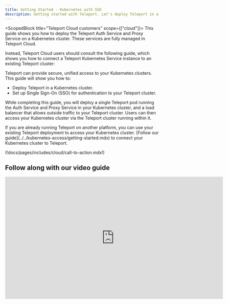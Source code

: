 ```yaml
---
title: Getting Started - Kubernetes with SSO
description: Getting started with Teleport. Let's deploy Teleport in a Kubernetes with SSO and Audit logs
---
```


<ScopedBlock title="Teleport Cloud customers" scope={["cloud"]}>
This guide shows you how to deploy the Teleport Auth Service and Proxy Service on a Kubernetes cluster. These services are fully managed in Teleport Cloud.

Instead, Teleport Cloud users should consult the following guide, which shows you how to connect a Teleport Kubernetes Service instance to an existing Teleport cluster:

</ScopedBlock>

Teleport can provide secure, unified access to your Kubernetes clusters. This guide will show you how to:

- Deploy Teleport in a Kubernetes cluster.
- Set up Single Sign-On (SSO) for authentication to your Teleport cluster.

While completing this guide, you will deploy a single Teleport pod running the Auth Service and Proxy Service in your Kubernetes cluster, and a load balancer that allows outside traffic to your Teleport cluster. Users can then access your Kubernetes cluster via the Teleport cluster running within it.

<Admonition type="tip" title="Have an existing Teleport cluster?">
If you are already running Teleport on another platform, you can use your existing Teleport deployment to access your Kubernetes cluster. [Follow our guide](../../kubernetes-access/getting-started.mdx) to connect your Kubernetes cluster to Teleport.
</Admonition>

(!docs/pages/includes/cloud/call-to-action.mdx!)

## Follow along with our video guide

<iframe
  width="712"
  height="400"
  src="https://www.youtube-nocookie.com/embed/VPGYLEMTdJ8?rel=0&modestbranding=1"
  frameBorder="0"
  allow="accelerometer; autoplay; encrypted-media; gyroscope; picture-in-picture"
  allowFullScreen
/>

## Prerequisites
- A registered domain name. This is required for Teleport to set up TLS via Let's Encrypt and for Teleport clients to verify the Proxy Service host.
- A Kubernetes cluster hosted by a cloud provider, which is required for the load balancer we deploy in this guide.

<Admonition title="Local-only setups" type="tip">
Teleport also supports Kubernetes in on-premise and air-gapped environments. If you would like to try out Teleport on your local machine, we recommend following our [Docker Compose guide](../../try-out-teleport/docker-compose.mdx).
</Admonition>

(!docs/pages/includes/kubernetes-access/helm-k8s.mdx!)

(!docs/pages/includes/permission-warning.mdx!)

## Step 1/3. Install Teleport

Let's start with a single-pod Teleport deployment using a persistent
volume as a backend. Modify the values of `CLUSTER_NAME` and `EMAIL`
according to your environment, where `CLUSTER_NAME` is the domain name you
are using for your Teleport deployment and `EMAIL` is an email address
used for notifications.

(!docs/pages/kubernetes-access/helm/includes/helm-repo-add.mdx!)

<Tabs>
  <TabItem label="Open Source">
    ```code
    $ CLUSTER_NAME="tele.example.com"
    $ EMAIL="mail@example.com"

    # Create the namespace and configure its PodSecurityAdmission
    $ kubectl create namespace teleport-cluster
    namespace/teleport-cluster created

    $ kubectl label namespace teleport-cluster 'pod-security.kubernetes.io/enforce=baseline'
    namespace/teleport-cluster labeled
    
    # Install a single node teleport cluster and provision a cert using ACME.
    # Set clusterName to unique hostname, for example tele.example.com
    # Set acmeEmail to receive correspondence from Letsencrypt certificate authority.
    $ helm install teleport-cluster teleport/teleport-cluster \
      --create-namespace \
      --namespace=teleport-cluster \
      --set clusterName=${CLUSTER_NAME?} \
      --set acme=true \
      --set acmeEmail=${EMAIL?} \
      --version (=teleport.version=)
    ```
  </TabItem>

  <TabItem label="Enterprise" scope={["enterprise"]}>
    ```code
    $ CLUSTER_NAME="tele.example.com"
    $ EMAIL="mail@example.com"

    # Create the namespace and configure its PodSecurityAdmission
    $ kubectl create namespace teleport-cluster-ent
    namespace/teleport-cluster-ent created

    $ kubectl label namespace teleport-cluster-ent 'pod-security.kubernetes.io/enforce=baseline'
    namespace/teleport-cluster-ent labeled

    # Set the kubectl context to the namespace to save some typing
    $ kubectl config set-context --current --namespace=teleport-cluster-ent

    # Get a license from Teleport and create a secret called "license" in the
    # namespace you created
    $ kubectl create secret generic license --from-file=license.pem

    # Install Teleport
    $ helm install teleport-cluster teleport/teleport-cluster \
      --namespace=teleport-cluster-ent \
      --version (=teleport.version=) \
      --set clusterName=${CLUSTER_NAME?} \
      --set acme=true \
      --set enterprise=true \
      --set acmeEmail=${EMAIL?}
    ```
  </TabItem>
</Tabs>

Teleport's Helm chart uses an [external load balancer](https://kubernetes.io/docs/tasks/access-application-cluster/create-external-load-balancer/)
to create a public IP for Teleport.

<Tabs>
  <TabItem label="Open Source">
    ```code
    # Set kubectl context to the namespace to save some typing
    $ kubectl config set-context --current --namespace=teleport-cluster

    # Service is up, load balancer is created
    $ kubectl get services
    NAME                    TYPE           CLUSTER-IP   EXTERNAL-IP      PORT(S)                        AGE
    teleport-cluster        LoadBalancer   10.4.4.73    104.199.126.88   443:31204/TCP,3026:32690/TCP   89s
    teleport-cluster-auth   ClusterIP      10.4.2.51    <none>           3025/TCP,3026/TCP              89s

    # Save the pod IP or hostname.
    $ SERVICE_IP=$(kubectl get services teleport-cluster -o jsonpath='{.status.loadBalancer.ingress[0].ip}')
    $ echo $SERVICE_IP
    104.199.126.88
    ```

    If `$SERVICE_IP` is blank, your cloud provider may have assigned a hostname to the load balancer rather than an IP address. Run the following command to retrieve the hostname, which you will use in place of `$SERVICE_IP` for subsequent commands.

    ```code
    $ SERVICE_IP=$(kubectl get services teleport-cluster -o jsonpath='{.status.loadBalancer.ingress[0].hostname}')
    ```
  </TabItem>

  <TabItem label="Enterprise" scope={["enterprise"]}>
    ```code
    # Set kubectl context to the namespace to set some typing
    $ kubectl config set-context --current --namespace=teleport-cluster-ent

    # Service is up, load balancer is created
    $ kubectl get services
    NAME                        TYPE           CLUSTER-IP   EXTERNAL-IP      PORT(S)                        AGE
    teleport-cluster-ent        LoadBalancer   10.4.4.73    104.199.126.88   443:31204/TCP,3026:32690/TCP   89s
    teleport-cluster-ent-auth   ClusterIP      10.4.2.51    <none>           3025/TCP,3026/TCP              89s

    # Save the pod IP or hostname.
    $ SERVICE_IP=$(kubectl get services teleport-cluster-ent -o jsonpath='{.status.loadBalancer.ingress[0].ip}')
    $ echo $SERVICE_IP
    104.199.126.88
    ```

    If `$SERVICE_IP` is blank, your cloud provider may have assigned a hostname to the load balancer rather than an IP address. Run the following command to retrieve the hostname, which you will use in place of `$SERVICE_IP` for subsequent commands.

    ```code
    $ SERVICE_IP=$(kubectl get services teleport-cluster -o jsonpath='{.status.loadBalancer.ingress[0].hostname}')
    ```
  </TabItem>
</Tabs>

(!docs/pages/includes/dns.mdx!)

Use the following command to confirm that Teleport is running:

```code
$ curl https://tele.example.com/webapi/ping

# {"server_version":"6.0.0","min_client_version":"3.0.0"}
```

## Step 2/3. Create a local user

Local users are a reliable fallback for cases when the SSO provider is down.
Let's create a local user `alice` who has access to Kubernetes group `system:masters`.

Save this role as `member.yaml`:

```yaml
kind: role
version: v6
metadata:
  name: member
spec:
  allow:
    kubernetes_groups: ["system:masters"]
    kubernetes_labels:
      '*': '*'
    kubernetes_resources:
      - kind: pod
        namespace: "*"
        name: "*"
```

Create the role and add a user:

<Tabs>
  <TabItem label="Open Source">
    ```code
    # Create a role
    $ kubectl exec -i deployment/teleport-cluster-auth -- tctl create -f < member.yaml

    # Generate an invite link for the user.
    $ kubectl exec -ti deployment/teleport-cluster-auth -- tctl  users add alice --roles=member

    # User "alice" has been created but requires a password. Share this URL with the user to
    # complete user setup, link is valid for 1h:

    # https://tele.example.com:443/web/invite/random-token-id-goes-here

    # NOTE: Make sure tele.example.com:443 points at a Teleport proxy which users can access.
    ```
  </TabItem>
  <TabItem label="Enterprise" scope={["enterprise"]}>
    ```code
    # Create a role
    $ kubectl exec -i deployment/teleport-cluster-ent-auth -- tctl create -f < member.yaml

    # Generate an invite link for the user.
    $ kubectl exec -ti deployment/teleport-cluster-ent-auth -- tctl  users add alice --roles=member

    # User "alice" has been created but requires a password. Share this URL with the user to
    # complete user setup, link is valid for 1h:

    # https://tele.example.com:443/web/invite/<invite-token>

    # NOTE: Make sure tele.example.com:443 points at a Teleport proxy which users can access.
    ```
  </TabItem>
</Tabs>

Let's install `tsh` and `tctl` on Linux.
For other install options, check out the [installation guide](../../installation.mdx)

<Tabs>
  <TabItem label="Open Source">
    ```code
    $ curl -L -O https://get.gravitational.com/teleport-v(=teleport.version=)-linux-amd64-bin.tar.gz
    $ tar -xzf teleport-v(=teleport.version=)-linux-amd64-bin.tar.gz
    $ sudo mv teleport/tsh /usr/local/bin/tsh
    $ sudo mv teleport/tctl /usr/local/bin/tctl
    ```
  </TabItem>

  <TabItem label="Enterprise" scope={["enterprise"]}>
    ```code
    $ curl -L -O https://get.gravitational.com/teleport-ent-v(=teleport.version=)-linux-amd64-bin.tar.gz
    $ tar -xzf teleport-ent-v(=teleport.version=)-linux-amd64-bin.tar.gz
    $ sudo mv teleport-ent/tsh /usr/local/bin/tsh
    $ sudo mv teleport-ent/tctl /usr/local/bin/tctl
    ```
  </TabItem>
</Tabs>

Try `tsh login` with a local user.

```code
$ tsh login --proxy=tele.example.com:443 --user=alice
```

Once you're connected to the Teleport cluster, list the available Kubernetes clusters for your user:

```code
# List connected Kubernetes clusters
$ tsh kube ls

Kube Cluster Name Selected
----------------- --------
tele.example.com
```

Login to the Kubernetes cluster and create a new separate kubeconfig to connect to the Kubernetes cluster.
Using a separate kubeconfig file allows you to easily switch between the kubeconfig you used to install
Teleport and the one issued by Teleport. This is useful during the install process if something goes wrong.

```
$ KUBECONFIG=$HOME/teleport-kubeconfig.yaml tsh kube login tele.example.com

$ KUBECONFIG=$HOME/teleport-kubeconfig.yaml kubectl get -n teleport-cluster pods
NAME                                      READY   STATUS    RESTARTS   AGE
pod/teleport-cluster-auth-57989d4-4q2ds   1/1     Running   0          22h
pod/teleport-cluster-auth-57989d4-rtrzn   1/1     Running   0          22h
pod/teleport-cluster-proxy-c6bf55-w96d2   1/1     Running   0          22h
pod/teleport-cluster-proxy-c6bf55-z256w   1/1     Running   0          22h
```

## Step 3/3. SSO for Kubernetes

In this step, we will set up the GitHub Single Sign-On connector for the OSS version of Teleport and Okta for the Enterprise version.

<Tabs>
  <TabItem label="Open Source">
    Save the file below as `github.yaml` and update the fields. You will need to set up the
    [GitHub OAuth 2.0 Connector](https://developer.github.com/apps/building-oauth-apps/creating-an-oauth-app/) app.
    Any member with the team `admin` in the organization `octocats` will be able to assume a builtin role `access`.

    ```yaml
    kind: github
    version: v3
    metadata:
      # connector name that will be used with `tsh --auth=github login`
      name: github
    spec:
      # client ID of your GitHub OAuth app
      client_id: client-id
      # client secret of your GitHub OAuth app
      client_secret: client-secret
      # This name will be shown on UI login screen
      display: GitHub
      # Change tele.example.com to your domain name
      redirect_url: https://tele.example.com:443/v1/webapi/github/callback
      # Map github teams to teleport roles
      teams_to_roles:
        - organization: octocats # GitHub organization name
          team: admin            # GitHub team name within that organization
          # map GitHub's "admin" team to Teleport's "access" role
          roles: ["access"]
    ```
  </TabItem>

  <TabItem label="Enterprise" scope={["enterprise"]}>
    Follow the [SAML Okta Guide](../../access-controls/sso/okta.mdx#configure-okta) to create a SAML app.
    Check out [OIDC guides](../../access-controls/sso/oidc.mdx#identity-providers) for OpenID Connect apps.
    Save the file below as `okta.yaml` and update the `acs` field.
    Any member in Okta group `okta-admin` will assume a builtin role `access`.

    ```yaml
    kind: saml
    version: v2
    metadata:
      name: okta
    spec:
      acs: https://tele.example.com/v1/webapi/saml/acs
      attributes_to_roles:
      - {name: "groups", value: "okta-admin", roles: ["access"]}
      entity_descriptor: |
        <?xml !!! Make sure to shift all lines in XML descriptor
        with 4 spaces, otherwise things will not work
    ```
  </TabItem>
</Tabs>

To create a connector, we are going to run Teleport's admin tool `tctl` from the pod.

<Tabs>
  <TabItem label="Open Source">
    ```code
    $ kubectl config set-context --current --namespace=teleport-cluster

    $ kubectl exec -i deployment/teleport-cluster-auth -- tctl create -f < github.yaml
    authentication connector "github" has been created
    ```
  </TabItem>

  <TabItem label="Enterprise"  scope={["enterprise"]}>
    ```code
    $ kubectl exec -i deployment/teleport-cluster-ent-auth -- tctl create -f < okta.yaml
    authentication connector 'okta' has been created
    ```
  </TabItem>
</Tabs>

Try `tsh login` with a GitHub user. This example uses a custom `KUBECONFIG` to prevent overwriting
the default one in case there is a problem.

<Tabs>
  <TabItem label="Open Source">
    ```code
    $ KUBECONFIG=${HOME?}/teleport.yaml tsh login --proxy=tele.example.com --auth=github
    ```
  </TabItem>

  <TabItem label="Enterprise" scope={["enterprise"]}>
    ```code
    $ KUBECONFIG=${HOME?}/teleport.yaml tsh login --proxy=tele.example.com --auth=okta
    ```
  </TabItem>
</Tabs>

<Admonition
  type="note"
  title="Debugging SSO"
>
  If you are getting a login error, take a look at the audit log for details:

  ```code
  $ kubectl exec -ti deployment/teleport-cluster-auth -- tail -n 100 /var/lib/teleport/log/events.log

  {"error":"user \"alice\" does not belong to any teams configured in \"github\" connector","method":"github","attributes":{"octocats":["devs"]}}
  ```
</Admonition>

## Next steps

To see all of the options you can set in the values file for the
`teleport-cluster` Helm chart, consult our [reference
guide](../../reference/helm-reference/teleport-cluster.mdx).

Read our guides to additional ways you can protect Kubernetes clusters with
Teleport:

- [Connect Multiple Kubernetes Clusters](../../kubernetes-access/guides/multiple-clusters.mdx)
- [Set up Machine ID with Kubernetes](../../machine-id/guides/kubernetes.mdx)
- [Federated Access using Trusted Clusters](../../kubernetes-access/guides/federation.mdx)
- [Single-Sign On and Kubernetes Access Control](../../kubernetes-access/controls.mdx)

